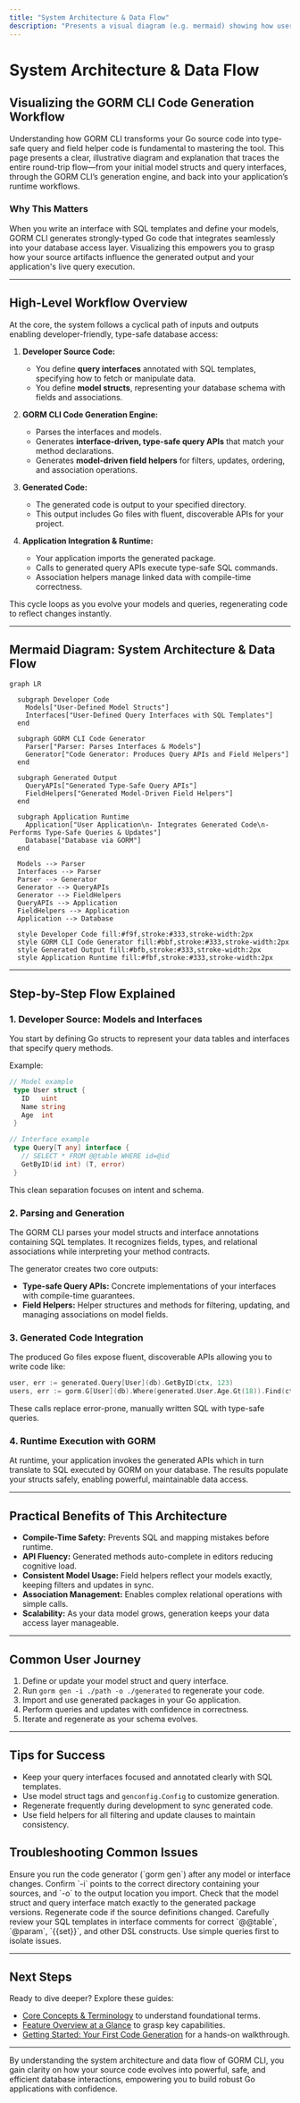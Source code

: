 ```yaml
---
title: "System Architecture & Data Flow"
description: "Presents a visual diagram (e.g. mermaid) showing how user-defined interfaces and model structs feed into the code generation engine, with generated code then integrated into application workflows. Illustrates the round-trip between developer source, GORM CLI, and real queries."
---
```


# System Architecture & Data Flow

## Visualizing the GORM CLI Code Generation Workflow

Understanding how GORM CLI transforms your Go source code into type-safe query and field helper code is fundamental to mastering the tool. This page presents a clear, illustrative diagram and explanation that traces the entire round-trip flow—from your initial model structs and query interfaces, through the GORM CLI’s generation engine, and back into your application’s runtime workflows.

### Why This Matters

When you write an interface with SQL templates and define your models, GORM CLI generates strongly-typed Go code that integrates seamlessly into your database access layer. Visualizing this empowers you to grasp how your source artifacts influence the generated output and your application's live query execution.

---

## High-Level Workflow Overview

At the core, the system follows a cyclical path of inputs and outputs enabling developer-friendly, type-safe database access:

1. **Developer Source Code:**
   - You define **query interfaces** annotated with SQL templates, specifying how to fetch or manipulate data.
   - You define **model structs**, representing your database schema with fields and associations.

2. **GORM CLI Code Generation Engine:**
   - Parses the interfaces and models.
   - Generates **interface-driven, type-safe query APIs** that match your method declarations.
   - Generates **model-driven field helpers** for filters, updates, ordering, and association operations.

3. **Generated Code:**
   - The generated code is output to your specified directory.
   - This output includes Go files with fluent, discoverable APIs for your project.

4. **Application Integration & Runtime:**
   - Your application imports the generated package.
   - Calls to generated query APIs execute type-safe SQL commands.
   - Association helpers manage linked data with compile-time correctness.

This cycle loops as you evolve your models and queries, regenerating code to reflect changes instantly.

---

## Mermaid Diagram: System Architecture & Data Flow

```mermaid
graph LR

  subgraph Developer Code
    Models["User-Defined Model Structs"]
    Interfaces["User-Defined Query Interfaces with SQL Templates"]
  end

  subgraph GORM CLI Code Generator
    Parser["Parser: Parses Interfaces & Models"]
    Generator["Code Generator: Produces Query APIs and Field Helpers"]
  end

  subgraph Generated Output
    QueryAPIs["Generated Type-Safe Query APIs"]
    FieldHelpers["Generated Model-Driven Field Helpers"]
  end

  subgraph Application Runtime
    Application["User Application\n- Integrates Generated Code\n- Performs Type-Safe Queries & Updates"]
    Database["Database via GORM"]
  end

  Models --> Parser
  Interfaces --> Parser
  Parser --> Generator
  Generator --> QueryAPIs
  Generator --> FieldHelpers
  QueryAPIs --> Application
  FieldHelpers --> Application
  Application --> Database

  style Developer Code fill:#f9f,stroke:#333,stroke-width:2px
  style GORM CLI Code Generator fill:#bbf,stroke:#333,stroke-width:2px
  style Generated Output fill:#bfb,stroke:#333,stroke-width:2px
  style Application Runtime fill:#fbf,stroke:#333,stroke-width:2px

```

---

## Step-by-Step Flow Explained

### 1. Developer Source: Models and Interfaces

You start by defining Go structs to represent your data tables and interfaces that specify query methods.

Example:

```go
// Model example
 type User struct {
   ID   uint
   Name string
   Age  int
 }

// Interface example
 type Query[T any] interface {
   // SELECT * FROM @@table WHERE id=@id
   GetByID(id int) (T, error)
 }
```

This clean separation focuses on intent and schema.

### 2. Parsing and Generation

The GORM CLI parses your model structs and interface annotations containing SQL templates. It recognizes fields, types, and relational associations while interpreting your method contracts.

The generator creates two core outputs:

- **Type-safe Query APIs:** Concrete implementations of your interfaces with compile-time guarantees.
- **Field Helpers:** Helper structures and methods for filtering, updating, and managing associations on model fields.

### 3. Generated Code Integration

The produced Go files expose fluent, discoverable APIs allowing you to write code like:

```go
user, err := generated.Query[User](db).GetByID(ctx, 123)
users, err := gorm.G[User](db).Where(generated.User.Age.Gt(18)).Find(ctx)
```

These calls replace error-prone, manually written SQL with type-safe queries.

### 4. Runtime Execution with GORM

At runtime, your application invokes the generated APIs which in turn translate to SQL executed by GORM on your database. The results populate your structs safely, enabling powerful, maintainable data access.

---

## Practical Benefits of This Architecture

- **Compile-Time Safety:** Prevents SQL and mapping mistakes before runtime.
- **API Fluency:** Generated methods auto-complete in editors reducing cognitive load.
- **Consistent Model Usage:** Field helpers reflect your models exactly, keeping filters and updates in sync.
- **Association Management:** Enables complex relational operations with simple calls.
- **Scalability:** As your data model grows, generation keeps your data access layer manageable.

---

## Common User Journey

1. Define or update your model struct and query interface.
2. Run `gorm gen -i ./path -o ./generated` to regenerate your code.
3. Import and use generated packages in your Go application.
4. Perform queries and updates with confidence in correctness.
5. Iterate and regenerate as your schema evolves.

---

## Tips for Success

- Keep your query interfaces focused and annotated clearly with SQL templates.
- Use model struct tags and `genconfig.Config` to customize generation.
- Regenerate frequently during development to sync generated code.
- Use field helpers for all filtering and update clauses to maintain consistency.

## Troubleshooting Common Issues

<AccordionGroup title="Common Pitfalls and Solutions">
<Accordion title="Generated Code Not Found or Outdated">
Ensure you run the code generator (`gorm gen`) after any model or interface changes. Confirm `-i` points to the correct directory containing your sources, and `-o` to the output location you import.
</Accordion>
<Accordion title="Type Errors When Using Generated APIs">
Check that the model struct and query interface match exactly to the generated package versions. Regenerate code if the source definitions changed.
</Accordion>
<Accordion title="Unexpected SQL Generation or Runtime Failures">
Carefully review your SQL templates in interface comments for correct `@@table`, `@param`, `{{set}}`, and other DSL constructs. Use simple queries first to isolate issues.
</Accordion>
</AccordionGroup>

---

## Next Steps

Ready to dive deeper? Explore these guides:

- [Core Concepts & Terminology](/overview/concepts-architecture/core-concepts-terminology) to understand foundational terms.
- [Feature Overview at a Glance](/overview/intro-value/feature-overview) to grasp key capabilities.
- [Getting Started: Your First Code Generation](/guides/core-workflows/getting-started) for a hands-on walkthrough.

---

By understanding the system architecture and data flow of GORM CLI, you gain clarity on how your source code evolves into powerful, safe, and efficient database interactions, empowering you to build robust Go applications with confidence.
